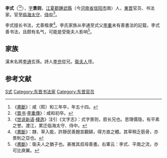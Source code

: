 {{Otheruses|other=名为李式的其他人物|李式}}
{{Otheruses|other=名为李景则的其他人物|李景则}}

'''李式'''（{{bd|275年||328年|catIdx=L李}}<ref>《[[s:書斷/卷下|書斷]]》：咸（熙）和三年卒，年五十四。</ref><ref>《[[晋书|晋书]]·[[s:晉書/卷046#李重|李重傳]]》：咸和初卒。</ref>），[[表字|字]]'''景则'''，[[江夏郡|江夏郡]][[钟武县_(河南)|鍾武縣]]（今[[河南省|河南省]][[信阳市|信阳市]]南）人，[[東晋|東晋]]官员、书法家。官至[[臨海郡|临海]][[太守|太守]]、[[侍中|侍中]]<ref>《[[世说新语|世说新语]]·[[s:世說新語/棲逸|棲逸]]》注引《文字志》：式字景则，𫷷长兄也。思理儒隐，有平素之誉。渡江，累迁临海太守、侍中。</ref>。

李式擅长书法，尤善楷隶<ref>《[[s:書斷/卷下|書斷]]》：隸、草入能，許靜民善題宮觀額，得方直之體。其草稍乏筋骨，亦景則之亞也。 </ref>。李氏家族从李通至式父[[李重|李重]]未有善書法的記载，李式善书法，且颇有名气，可能是受衛夫人影响<ref>《[[s:書斷/卷下|書斷]]》：衛夫人之猶子也。甚推其叔母善書。右軍云：李式、平南之流，亦可比庾翼。 </ref>。

== 家族 ==
漢末名將[[李通_(東漢)|李通]]玄孫。詩人[[李充_(東晉)|李充]]從兄。[[衛鑠|衛夫人]]侄。

==参考文献==
{{reflist}}

{{Authority control}}

{{DEFAULTSORT:L}}
[[Category:江夏李氏|S式]]
[[Category:东晋书法家|Category:东晋书法家]]
[[Category:东晋官员|Category:东晋官员]]